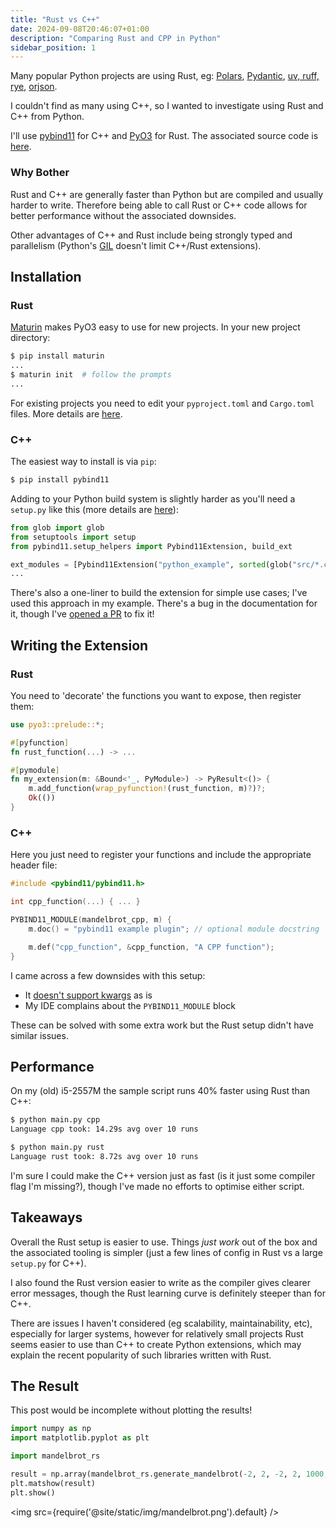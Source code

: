 ```yaml
---
title: "Rust vs C++"
date: 2024-09-08T20:46:07+01:00
description: "Comparing Rust and CPP in Python"
sidebar_position: 1
---
```


Many popular Python projects are using Rust, eg: [Polars](https://github.com/pola-rs/polars), [Pydantic](https://github.com/pydantic/pydantic), [uv, ruff, rye](https://github.com/astral-sh), [orjson](https://github.com/ijl/orjson).

I couldn't find as many using C++, so I wanted to investigate using Rust and C++ from Python.

I'll use [pybind11](https://pybind11.readthedocs.io/en/stable/index.html#) for C++ and [PyO3](https://github.com/PyO3/pyo3) for Rust. The associated source code is [here](https://github.com/nikulpatel3141/MandelbrotPyRsCpp).

### Why Bother

Rust and C++ are generally faster than Python but are compiled and usually harder to write. Therefore being able to call Rust or C++ code allows for better performance without the associated downsides.

Other advantages of C++ and Rust include being strongly typed and parallelism (Python's [GIL](https://realpython.com/python-gil/) doesn't limit C++/Rust extensions).


## Installation

### Rust

[Maturin](https://github.com/PyO3/maturin) makes PyO3 easy to use for new projects. In your new project directory:

```bash
$ pip install maturin
...
$ maturin init  # follow the prompts
...
```

For existing projects you need to edit your `pyproject.toml` and `Cargo.toml` files. More details are [here](https://pyo3.rs/v0.22.2/getting-started#adding-to-an-existing-project).

### C++

The easiest way to install is via `pip`:

```bash
$ pip install pybind11
```

Adding to your Python build system is slightly harder as you'll need a `setup.py` like this (more details are [here](https://pybind11.readthedocs.io/en/stable/compiling.html#modules-with-setuptools)):

```python
from glob import glob
from setuptools import setup
from pybind11.setup_helpers import Pybind11Extension, build_ext

ext_modules = [Pybind11Extension("python_example", sorted(glob("src/*.cpp")))]
...
```

There's also a one-liner to build the extension for simple use cases; I've used this approach in my example. There's a bug in the documentation for it, though I've [opened a PR](https://github.com/pybind/pybind11/pull/5360) to fix it!

## Writing the Extension

### Rust

You need to 'decorate' the functions you want to expose, then register them:

```rust
use pyo3::prelude::*;

#[pyfunction]
fn rust_function(...) -> ...

#[pymodule]
fn my_extension(m: &Bound<'_, PyModule>) -> PyResult<()> {
    m.add_function(wrap_pyfunction!(rust_function, m)?)?;
    Ok(())
}

```

### C++

Here you just need to register your functions and include the appropriate header file:

```cpp
#include <pybind11/pybind11.h>

int cpp_function(...) { ... }

PYBIND11_MODULE(mandelbrot_cpp, m) {
    m.doc() = "pybind11 example plugin"; // optional module docstring

    m.def("cpp_function", &cpp_function, "A CPP function");
}

```

I came across a few downsides with this setup:

- It [doesn't support kwargs](https://pybind11.readthedocs.io/en/stable/advanced/functions.html#accepting-args-and-kwargs) as is
- My IDE complains about the `PYBIND11_MODULE` block

These can be solved with some extra work but the Rust setup didn't have similar issues.

## Performance

On my (old) i5-2557M the sample script runs 40% faster using Rust than C++:

```bash
$ python main.py cpp
Language cpp took: 14.29s avg over 10 runs

$ python main.py rust
Language rust took: 8.72s avg over 10 runs
```

I'm sure I could make the C++ version just as fast (is it just some compiler flag I'm missing?), though I've made no efforts to optimise either script.


## Takeaways

Overall the Rust setup is easier to use. Things *just work* out of the box and the associated tooling is simpler (just a few lines of config in Rust vs a large `setup.py` for C++).

I also found the Rust version easier to write as the compiler gives clearer error messages, though the Rust learning curve is definitely steeper than for C++.

There are issues I haven't considered (eg scalability, maintainability, etc), especially for larger systems, however for relatively small projects Rust seems easier to use than C++ to create Python extensions, which may explain the recent popularity of such libraries written with Rust.


## The Result

This post would be incomplete without plotting the results!

```python
import numpy as np
import matplotlib.pyplot as plt

import mandelbrot_rs

result = np.array(mandelbrot_rs.generate_mandelbrot(-2, 2, -2, 2, 1000, 10)).reshape(1000, 1000)
plt.matshow(result)
plt.show()
```

<img src={require('@site/static/img/mandelbrot.png').default} />

